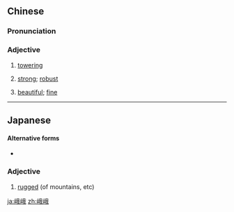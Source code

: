 ==Chinese==
{{zh-forms}}

===Pronunciation===
{{zh-pron
|m=é'é
|cat=a
}}

===Adjective===
{{zh-adj}}

# {{lb|zh|literary}} [[towering]]
# {{lb|zh|literary}} [[strong]]; [[robust]]
# {{lb|zh|literary}} [[beautiful]]; [[fine]]

----

==Japanese==
{{ja-kanjitab|が|が|yomi=o}}

====Alternative forms====
* {{l|ja|峨々}}

===Adjective===
{{ja-adj|infl=tari|がが}}

# [[rugged]] (of mountains, etc)

[[ja:峨峨]]
[[zh:峨峨]]
